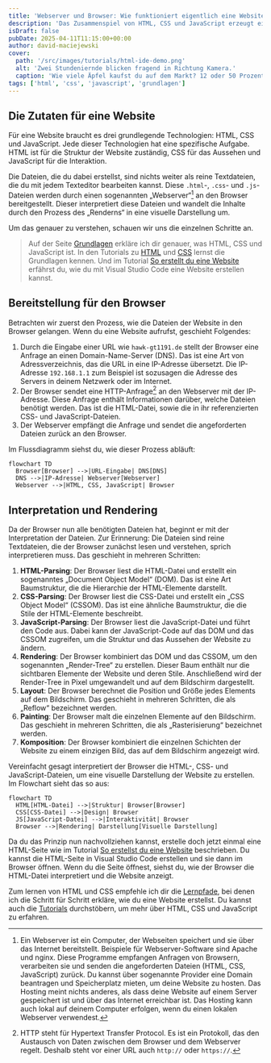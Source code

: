 ```yaml
---
title: 'Webserver und Browser: Wie funktioniert eigentlich eine Website?'
description: 'Das Zusammenspiel von HTML, CSS und JavaScript erzeugt eine Website. Hier erfährst du, wie die Website in den Browser gelangt.'
isDraft: false
pubDate: 2025-04-11T11:15:00+00:00
author: david-maciejewski
cover:
  path: '/src/images/tutorials/html-ide-demo.png'
  alt: 'Zwei Stundeniernde blicken fragend in Richtung Kamera.'
  caption: 'Wie viele Äpfel kaufst du auf dem Markt? 12 oder 50 Prozent aus der Kiste?'
tags: ['html', 'css', 'javascript', 'grundlagen']
---
```


## Die Zutaten für eine Website

Für eine Website braucht es drei grundlegende Technologien: HTML, CSS und JavaScript. Jede dieser Technologien hat eine spezifische Aufgabe. HTML ist für die Struktur der Website zuständig, CSS für das Aussehen und JavaScript für die Interaktion.

Die Dateien, die du dabei erstellst, sind nichts weiter als reine Textdateien, die du mit jedem Texteditor bearbeiten kannst. Diese `.html`-, `.css`- und `.js`-Dateien werden durch einen sogenannten „Webserver“[^1] an den Browser bereitgestellt. Dieser interpretiert diese Dateien und wandelt die Inhalte durch den Prozess des „Renderns“ in eine visuelle Darstellung um.

Um das genauer zu verstehen, schauen wir uns die einzelnen Schritte an.

> Auf der Seite [Grundlagen](/grundlagen) erkläre ich dir genauer, was HTML, CSS und JavaScript ist. In den Tutorials zu [HTML](/tutorials/einstieg-in-html) und [CSS](/tutorials/einstieg-in-css) lernst die Grundlagen kennen. Und im Tutorial [So erstellt du eine Website](/tutorials/website-mit-visual-studio-code) erfährst du, wie du mit Visual Studio Code eine Website erstellen kannst.

## Bereitstellung für den Browser

Betrachten wir zuerst den Prozess, wie die Dateien der Website in den Browser gelangen. Wenn du eine Website aufrufst, geschieht Folgendes:

1. Durch die Eingabe einer URL wie `hawk-gt1191.de` stellt der Browser eine Anfrage an einen Domain-Name-Server (DNS). Das ist eine Art von Adressverzeichnis, das die URL in eine IP-Adresse übersetzt. Die IP-Adresse `192.168.1.1` zum Beispiel ist sozusagen die Adresse des Servers in deinem Netzwerk oder im Internet.
2. Der Browser sendet eine HTTP-Anfrage[^2] an den Webserver mit der IP-Adresse. Diese Anfrage enthält Informationen darüber, welche Dateien benötigt werden. Das ist die HTML-Datei, sowie die in ihr referenzierten CSS- und JavaScript-Dateien.
3. Der Webserver empfängt die Anfrage und sendet die angeforderten Dateien zurück an den Browser.

Im Flussdiagramm siehst du, wie dieser Prozess abläuft:

```mermaid
flowchart TD
  Browser[Browser] -->|URL-Eingabe| DNS[DNS]
  DNS -->|IP-Adresse| Webserver[Webserver]
  Webserver -->|HTML, CSS, JavaScript| Browser
```

## Interpretation und Rendering

Da der Browser nun alle benötigten Dateien hat, beginnt er mit der Interpretation der Dateien. Zur Erinnerung: Die Dateien sind reine Textdateien, die der Browser zunächst lesen und verstehen, sprich interpretieren muss. Das geschieht in mehreren Schritten:

1. **HTML-Parsing**: Der Browser liest die HTML-Datei und erstellt ein sogenanntes „Document Object Model“ (DOM). Das ist eine Art Baumstruktur, die die Hierarchie der HTML-Elemente darstellt.
2. **CSS-Parsing**: Der Browser liest die CSS-Datei und erstellt ein „CSS Object Model“ (CSSOM). Das ist eine ähnliche Baumstruktur, die die Stile der HTML-Elemente beschreibt.
3. **JavaScript-Parsing**: Der Browser liest die JavaScript-Datei und führt den Code aus. Dabei kann der JavaScript-Code auf das DOM und das CSSOM zugreifen, um die Struktur und das Aussehen der Website zu ändern.
4. **Rendering**: Der Browser kombiniert das DOM und das CSSOM, um den sogenannten „Render-Tree“ zu erstellen. Dieser Baum enthält nur die sichtbaren Elemente der Website und deren Stile. Anschließend wird der Render-Tree in Pixel umgewandelt und auf dem Bildschirm dargestellt.
5. **Layout**: Der Browser berechnet die Position und Größe jedes Elements auf dem Bildschirm. Das geschieht in mehreren Schritten, die als „Reflow“ bezeichnet werden.
6. **Painting**: Der Browser malt die einzelnen Elemente auf den Bildschirm. Das geschieht in mehreren Schritten, die als „Rasterisierung“ bezeichnet werden.
7. **Komposition**: Der Browser kombiniert die einzelnen Schichten der Website zu einem einzigen Bild, das auf dem Bildschirm angezeigt wird.

Vereinfacht gesagt interpretiert der Browser die HTML-, CSS- und JavaScript-Dateien, um eine visuelle Darstellung der Website zu erstellen. Im Flowchart sieht das so aus:

```mermaid
flowchart TD
  HTML[HTML-Datei] -->|Struktur| Browser[Browser]
  CSS[CSS-Datei] -->|Design| Browser
  JS[JavaScript-Datei] -->|Interaktivität| Browser
  Browser -->|Rendering| Darstellung[Visuelle Darstellung]
```

Da du das Prinzip nun nachvollziehen kannst, erstelle doch jetzt einmal eine HTML-Seite wie im Tutorial [So erstellst du eine Website](/tutorials/website-mit-visual-studio-code) beschrieben. Du kannst die HTML-Seite in Visual Studio Code erstellen und sie dann im Browser öffnen. Wenn du die Seite öffnest, siehst du, wie der Browser die HTML-Datei interpretiert und die Website anzeigt.

Zum lernen von HTML und CSS empfehle ich dir die [Lernpfade](/tutorials/lernpfade/einfuehrung), bei denen ich die Schritt für Schritt erkläre, wie du eine Website erstellst. Du kannst auch die [Tutorials](/tutorials) durchstöbern, um mehr über HTML, CSS und JavaScript zu erfahren.


[^1]: Ein Webserver ist ein Computer, der Webseiten speichert und sie über das Internet bereitstellt. Beispiele für Webserver-Software sind Apache und nginx. Diese Programme empfangen Anfragen von Browsern, verarbeiten sie und senden die angeforderten Dateien (HTML, CSS, JavaScript) zurück. Du kannst über sogenannte Provider eine Domain beantragen und Speicherplatz mieten, um deine Website zu hosten. Das Hosting meint nichts anderes, als dass deine Website auf einem Server gespeichert ist und über das Internet erreichbar ist. Das Hosting kann auch lokal auf deinem Computer erfolgen, wenn du einen lokalen Webserver verwendest.
[^2]: HTTP steht für Hypertext Transfer Protocol. Es ist ein Protokoll, das den Austausch von Daten zwischen dem Browser und dem Webserver regelt. Deshalb steht vor einer URL auch `http://` oder `https://`.